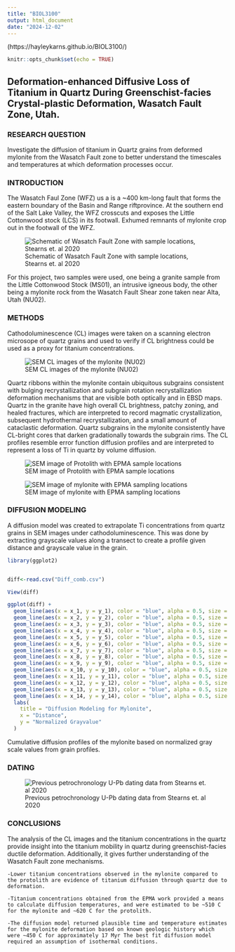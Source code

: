 ```yaml
---
title: "BIOL3100"
output: html_document
date: "2024-12-02"
---
```



(https://hayleykarns.github.io/BIOL3100/)

```r
knitr::opts_chunk$set(echo = TRUE)
```

## Deformation-enhanced Diffusive Loss of Titanium in Quartz During Greenschist-facies Crystal-plastic Deformation, Wasatch Fault Zone, Utah.

### RESEARCH QUESTION
  Investigate the diffusion of titanium in Quartz grains from deformed mylonite from the Wasatch Fault zone to better understand the timescales and temperatures at which deformation processes occur.

### INTRODUCTION

The Wasatch Faul Zone  (WFZ) us a is a ~400 km-long fault that forms the eastern boundary of the Basin and Range riftprovince. At the southern end of the Salt Lake Valley, the WFZ crosscuts and exposes the Little Cottonwood stock (LCS) in its footwall. Exhumed remnants of mylonite crop out in the footwall of the WFZ.

![Schematic of Wasatch Fault Zone with sample locations, Stearns et. al 2020 ](C:/Users/User/Desktop/Data_Course_KARNS/FINAL_PROJECT/map.svg)

For this project, two samples were used, one being a granite sample from the Little Cottonwood Stock (MS01), an intrusive igneous body, the other being a mylonite rock from the Wasatch Fault Shear zone taken near Alta, Utah (NU02). 



### METHODS

Cathodoluminescence (CL) images were taken on a scanning electron microsope of quartz grains and used to verify if CL brightness could be used as a proxy for titanium concentrations.

![SEM CL images of the mylonite (NU02)](C:/Users/User/Desktop/Data_Course_KARNS/FINAL_PROJECT/mylonite_cl.svg)

Quartz ribbons within the mylonite contain ubiquitous subgrains consistent with bulging recrystallization and subgrain rotation recrystallization deformation mechanisms that are visible both optically and in EBSD maps. Quartz in the granite have high overall CL brightness, patchy zoning, and healed fractures, which are interpreted to record magmatic crystallization, subsequent hydrothermal recrystallization, and a small amount of cataclastic deformation. Quartz subgrains in the mylonite consistently have CL-bright cores that darken gradationally towards the subgrain rims. The CL profiles resemble error function diffusion profiles and are interpreted to represent a loss of Ti in quartz by volume diffusion. 

![SEM image of Protolith with EPMA sample locations](C:/Users/User/Desktop/Data_Course_KARNS/FINAL_PROJECT/protolith_cl.svg)

![SEM image of mylonite with EPMA sampling locations](C:/Users/User/Desktop/Data_Course_KARNS/FINAL_PROJECT/mylo_cl.svg)

### DIFFUSION MODELING

A diffusion model was created to extrapolate Ti concentrations from quartz grains in SEM images under cathodoluminescence. This was done by extracting grayscale values along a transect to create a profile given distance and grayscale value in the grain. 

```r
library(ggplot2)


diff<-read.csv("Diff_comb.csv")

View(diff)

ggplot(diff) +
  geom_line(aes(x = x_1, y = y_1), color = "blue", alpha = 0.5, size = 1.5) +
  geom_line(aes(x = x_2, y = y_2), color = "blue", alpha = 0.5, size = 1.5) +
  geom_line(aes(x = x_3, y = y_3), color = "blue", alpha = 0.5, size = 1.5) +
  geom_line(aes(x = x_4, y = y_4), color = "blue", alpha = 0.5, size = 1.5) +
  geom_line(aes(x = x_5, y = y_5), color = "blue", alpha = 0.5, size = 1.5) +
  geom_line(aes(x = x_6, y = y_6), color = "blue", alpha = 0.5, size = 1.5) +
  geom_line(aes(x = x_7, y = y_7), color = "blue", alpha = 0.5, size = 1.5) +
  geom_line(aes(x = x_8, y = y_8), color = "blue", alpha = 0.5, size = 1.5) +
  geom_line(aes(x = x_9, y = y_9), color = "blue", alpha = 0.5, size = 1.5) +
  geom_line(aes(x = x_10, y = y_10), color = "blue", alpha = 0.5, size = 1.5) +
  geom_line(aes(x = x_11, y = y_11), color = "blue", alpha = 0.5, size = 1.5) +
  geom_line(aes(x = x_12, y = y_12), color = "blue", alpha = 0.5, size = 1.5) +
  geom_line(aes(x = x_13, y = y_13), color = "blue", alpha = 0.5, size = 1.5) +
  geom_line(aes(x = x_14, y = y_14), color = "blue", alpha = 0.5, size = 1.5) +
  labs(
    title = "Diffusion Modeling for Mylonite",
    x = "Distance",
    y = "Normalized Grayvalue"
  )

```



Cumulative diffusion profiles of the mylonite based on normalized gray scale values from grain profiles. 

### DATING

![Previous petrochronology U-Pb dating data from Stearns et. al 2020](C:/Users/User/Desktop/Data_Course_KARNS/FINAL_PROJECT/dating_stearns.svg)




### CONCLUSIONS
The analysis of the CL images and the titanium concentrations in the quartz provide insight into the titanium mobility in quartz during greenschist-facies ductile deformation. Additionally, it gives further understanding of the Wasatch Fault zone mechanisms.

    -Lower titanium concentrations observed in the mylonite compared to the protolith are evidence of titanium diffusion through quartz due to deformation.
    
    -Titanium concentrations obtained from the EPMA work provided a means to calculate diffusion temperatures, and were estimated to be ~510 C for the mylonite and ~620 C for the protolith.
    
    -The diffusion model returned plausible time and temperature estimates for the mylonite deformation based on known geologic history which were ~450 C for approximately 17 Myr The best fit diffusion model required an assumption of isothermal conditions.

 
 